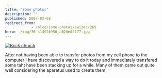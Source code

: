 ```yaml
---
title: 'Some photos'
description: ""
published: 2007-03-08
redirect_from: 
            - /blog/some-photos/swizec/269
hero: ./img/76-414920956_a026e02177.jpg
---
```

[![Brick church](./img/76-414920956_a026e02177.jpg "Brick church")](http://www.flickr.com/photos/7280946@N06/sets/72157594577683361/)

After not having been able to transfer photos from my cell phone to the computer I have discovered a way to do it today and immediately transfered some taht have been stacking up for a while. Many of them came out quite well considering the aparatus used to create them.